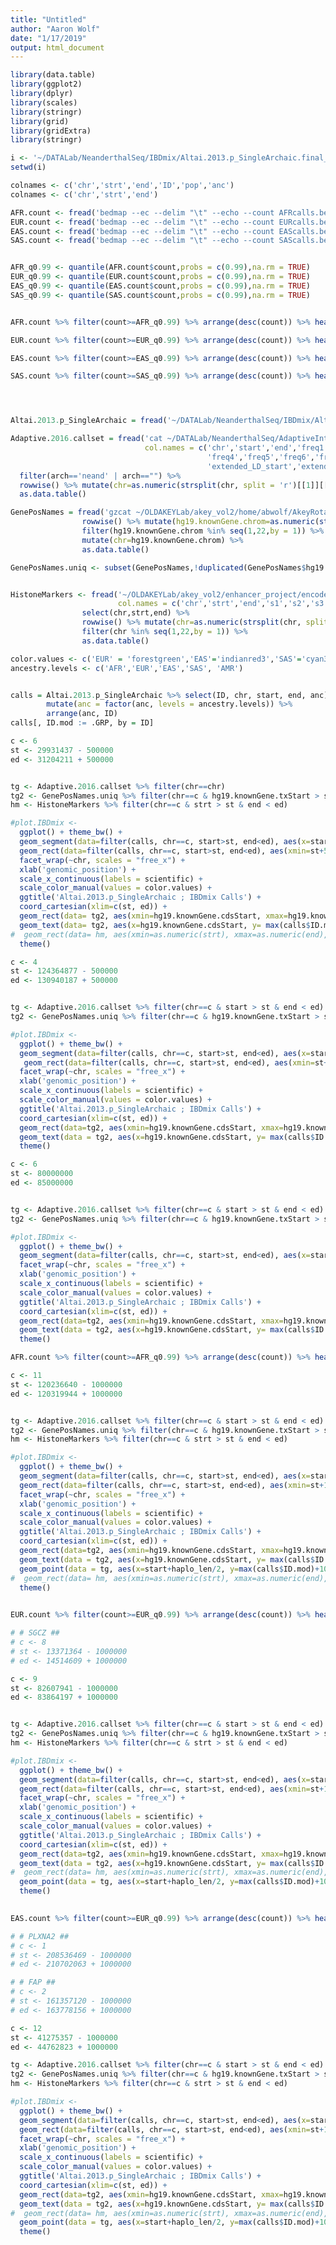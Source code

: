 ```yaml
---
title: "Untitled"
author: "Aaron Wolf"
date: "1/17/2019"
output: html_document
---
```


```r
library(data.table)
library(ggplot2)
library(dplyr)
library(scales)
library(stringr)
library(grid)
library(gridExtra)
library(stringr)
```

```r

i <- '~/DATALab/NeanderthalSeq/IBDmix/Altai.2013.p_SingleArchaic.final_callset'
setwd(i)

colnames <- c('chr','strt','end','ID','pop','anc')
colnames <- c('chr','strt','end')

AFR.count <- fread('bedmap --ec --delim "\t" --echo --count AFRcalls.bed.merged AFRcalls.bed', col.names = c(colnames,'count'))
EUR.count <- fread('bedmap --ec --delim "\t" --echo --count EURcalls.bed.merged EURcalls.bed', col.names = c(colnames,'count'))
EAS.count <- fread('bedmap --ec --delim "\t" --echo --count EAScalls.bed.merged EAScalls.bed', col.names = c(colnames,'count'))
SAS.count <- fread('bedmap --ec --delim "\t" --echo --count SAScalls.bed.merged SAScalls.bed', col.names = c(colnames,'count'))


AFR_q0.99 <- quantile(AFR.count$count,probs = c(0.99),na.rm = TRUE)
EUR_q0.99 <- quantile(EUR.count$count,probs = c(0.99),na.rm = TRUE)
EAS_q0.99 <- quantile(EAS.count$count,probs = c(0.99),na.rm = TRUE)
SAS_q0.99 <- quantile(SAS.count$count,probs = c(0.99),na.rm = TRUE)


AFR.count %>% filter(count>=AFR_q0.99) %>% arrange(desc(count)) %>% head(n=10) %>% write.table(file="AFRcalls.bed.merged.top10", quote=FALSE,row.names = FALSE, col.names = FALSE,sep = '\t')

EUR.count %>% filter(count>=EUR_q0.99) %>% arrange(desc(count)) %>% head(n=10) %>% write.table(file="EURcalls.bed.merged.top10", quote=FALSE,row.names = FALSE, col.names = FALSE,sep = '\t')

EAS.count %>% filter(count>=EAS_q0.99) %>% arrange(desc(count)) %>% head(n=10) %>% write.table(file="EAScalls.bed.merged.top10", quote=FALSE,row.names = FALSE, col.names = FALSE,sep = '\t')

SAS.count %>% filter(count>=SAS_q0.99) %>% arrange(desc(count)) %>% head(n=10) %>% write.table(file="SAScalls.bed.merged.top10", quote=FALSE,row.names = FALSE, col.names = FALSE,sep = '\t')





```


```r
Altai.2013.p_SingleArchaic = fread('~/DATALab/NeanderthalSeq/IBDmix/Altai.2013.p_SingleArchaic.final_callset/Altai2013pub.1KGP3.originalmerge.LOD4.30K.txt', header=TRUE)

Adaptive.2016.callset = fread('cat ~/DATALab/NeanderthalSeq/AdaptiveIntrogression/adaptive_introgressed_regions_*.txt | grep -v chromosome', header = FALSE,
                              col.names = c('chr','start','end','freq1', 'freq2','freq3',
                                            'freq4','freq5','freq6','freq7','tagSNPs_+_SNPsLD','haplo_len','haplo_chr',
                                            'extended_LD_start','extended_LD_end','Nearest_Genes','GWAS_SNP','eQTL','FDR','arch'), na.strings = c("NA")) %>%
  filter(arch=='neand' | arch=="") %>%
  rowwise() %>% mutate(chr=as.numeric(strsplit(chr, split = 'r')[[1]][[2]])) %>%
  as.data.table()

GenePosNames = fread('gzcat ~/OLDAKEYLab/akey_vol2/home/abwolf/AkeyRotation/NeandDepletions/RefSeqGenes.nobackup/Depletions.chrALL_FULL_RefSeqGeneIDs.gz', header=TRUE) %>%
                rowwise() %>% mutate(hg19.knownGene.chrom=as.numeric(strsplit(hg19.knownGene.chrom, split = 'r')[[1]][[2]]))  %>%
                filter(hg19.knownGene.chrom %in% seq(1,22,by = 1)) %>%
                mutate(chr=hg19.knownGene.chrom) %>%
                as.data.table()

GenePosNames.uniq <- subset(GenePosNames,!duplicated(GenePosNames$hg19.kgXref.geneSymbol))


HistoneMarkers <- fread('~/OLDAKEYLab/akey_vol2/enhancer_project/encode_ChIP/UwHistone/all.bed', header=FALSE,
                        col.names = c('chr','strt','end','s1','s2','s3','s4','s5','s6')) %>% 
                select(chr,strt,end) %>%
                rowwise() %>% mutate(chr=as.numeric(strsplit(chr, split = 'r')[[1]][[2]])) %>%
                filter(chr %in% seq(1,22,by = 1)) %>%
                as.data.table()


```

```r
color.values <- c('EUR' = 'forestgreen','EAS'='indianred3','SAS'='cyan3', 'AFR'='mediumpurple4', 'AMR'='plum')
ancestry.levels <- c('AFR','EUR','EAS','SAS', 'AMR')


calls = Altai.2013.p_SingleArchaic %>% select(ID, chr, start, end, anc) %>%
        mutate(anc = factor(anc, levels = ancestry.levels)) %>%
        arrange(anc, ID)
calls[, ID.mod := .GRP, by = ID]
```


```r
c <- 6
st <- 29931437 - 500000
ed <- 31204211 + 500000


tg <- Adaptive.2016.callset %>% filter(chr==chr)
tg2 <- GenePosNames.uniq %>% filter(chr==c & hg19.knownGene.txStart > st & hg19.knownGene.txEnd < ed)
hm <- HistoneMarkers %>% filter(chr==c & strt > st & end < ed)

#plot.IBDmix <- 
  ggplot() + theme_bw() +
  geom_segment(data=filter(calls, chr==c, start>st, end<ed), aes(x=start, xend=end, y=ID.mod, yend=ID.mod, color=as.factor(anc)), alpha=1) +
  geom_rect(data=filter(calls, chr==c, start>st, end<ed), aes(xmin=st+500000, xmax=ed-500000, ymin=-10, ymax=max(calls$ID.mod)+10), linetype="dashed", color="black", fill=NA) + 
  facet_wrap(~chr, scales = "free_x") +
  xlab('genomic_position') +
  scale_x_continuous(labels = scientific) +
  scale_color_manual(values = color.values) +
  ggtitle('Altai.2013.p_SingleArchaic ; IBDmix Calls') +
  coord_cartesian(xlim=c(st, ed)) +
  geom_rect(data= tg2, aes(xmin=hg19.knownGene.cdsStart, xmax=hg19.knownGene.cdsEnd, ymin=max(calls$ID.mod)+50, ymax=max(calls$ID.mod)+150), fill='steelblue1', alpha=1) +
  geom_text(data= tg2, aes(x=hg19.knownGene.cdsStart, y= max(calls$ID.mod)+200, label=hg19.kgXref.geneSymbol), size=3, angle=45) +
#  geom_rect(data= hm, aes(xmin=as.numeric(strt), xmax=as.numeric(end), ymin=max(calls$ID.mod)+20, ymax=max(calls$ID.mod)+45), fill='red', alpha=0.75) +
  theme()
```


```r

c <- 4
st <- 124364877 - 500000
ed <- 130940187 + 500000


tg <- Adaptive.2016.callset %>% filter(chr==c & start > st & end < ed)
tg2 <- GenePosNames.uniq %>% filter(chr==c & hg19.knownGene.txStart > st & hg19.knownGene.txEnd < ed)

#plot.IBDmix <- 
  ggplot() + theme_bw() +
  geom_segment(data=filter(calls, chr==c, start>st, end<ed), aes(x=start, xend=end, y=ID.mod, yend=ID.mod, color=as.factor(anc)), alpha=1) +
   geom_rect(data=filter(calls, chr==c, start>st, end<ed), aes(xmin=st+500000, xmax=ed-500000, ymin=-10, ymax=max(calls$ID.mod)+10), linetype="dashed", color="black", fill=NA) + 
  facet_wrap(~chr, scales = "free_x") +
  xlab('genomic_position') +
  scale_x_continuous(labels = scientific) +
  scale_color_manual(values = color.values) +
  ggtitle('Altai.2013.p_SingleArchaic ; IBDmix Calls') +
  coord_cartesian(xlim=c(st, ed)) +
  geom_rect(data=tg2, aes(xmin=hg19.knownGene.cdsStart, xmax=hg19.knownGene.cdsEnd, ymin=max(calls$ID.mod)+50, ymax=max(calls$ID.mod)+150), fill='steelblue1', alpha=1) +
  geom_text(data = tg2, aes(x=hg19.knownGene.cdsStart, y= max(calls$ID.mod)+200, label=hg19.kgXref.geneSymbol), size=3, angle=45) +
  theme()

```


```r

c <- 6
st <- 80000000
ed <- 85000000


tg <- Adaptive.2016.callset %>% filter(chr==c & start > st & end < ed)
tg2 <- GenePosNames.uniq %>% filter(chr==c & hg19.knownGene.txStart > st & hg19.knownGene.txEnd < ed)

#plot.IBDmix <- 
  ggplot() + theme_bw() +
  geom_segment(data=filter(calls, chr==c, start>st, end<ed), aes(x=start, xend=end, y=ID.mod, yend=ID.mod, color=as.factor(anc)), alpha=1) +
  facet_wrap(~chr, scales = "free_x") +
  xlab('genomic_position') +
  scale_x_continuous(labels = scientific) +
  scale_color_manual(values = color.values) +
  ggtitle('Altai.2013.p_SingleArchaic ; IBDmix Calls') +
  coord_cartesian(xlim=c(st, ed)) +
  geom_rect(data=tg2, aes(xmin=hg19.knownGene.cdsStart, xmax=hg19.knownGene.cdsEnd, ymin=max(calls$ID.mod)+50, ymax=max(calls$ID.mod)+150), fill='steelblue1', alpha=1) +
  geom_text(data = tg2, aes(x=hg19.knownGene.cdsStart, y= max(calls$ID.mod)+200, label=hg19.kgXref.geneSymbol), size=3, angle=45) +
  theme()

```

```r
AFR.count %>% filter(count>=AFR_q0.99) %>% arrange(desc(count)) %>% head(n=10) %>% arrange(chr,strt,end)

c <- 11
st <- 120236640 - 1000000
ed <- 120319944 + 1000000


tg <- Adaptive.2016.callset %>% filter(chr==c & start > st & end < ed)
tg2 <- GenePosNames.uniq %>% filter(chr==c & hg19.knownGene.txStart > st & hg19.knownGene.txEnd < ed)
hm <- HistoneMarkers %>% filter(chr==c & strt > st & end < ed)

#plot.IBDmix <- 
  ggplot() + theme_bw() +
  geom_segment(data=filter(calls, chr==c, start>st, end<ed), aes(x=start, xend=end, y=ID.mod, yend=ID.mod, color=as.factor(anc)), alpha=1) +
  geom_rect(data=filter(calls, chr==c, start>st, end<ed), aes(xmin=st+1000000, xmax=ed-1000000, ymin=-10, ymax=max(calls$ID.mod)+10), linetype="dashed", color="black", fill=NA) +
  facet_wrap(~chr, scales = "free_x") +
  xlab('genomic_position') +
  scale_x_continuous(labels = scientific) +
  scale_color_manual(values = color.values) +
  ggtitle('Altai.2013.p_SingleArchaic ; IBDmix Calls') +
  coord_cartesian(xlim=c(st, ed)) +
  geom_rect(data=tg2, aes(xmin=hg19.knownGene.cdsStart, xmax=hg19.knownGene.cdsEnd, ymin=max(calls$ID.mod)+50, ymax=max(calls$ID.mod)+150), fill='steelblue1', alpha=1) +
  geom_text(data = tg2, aes(x=hg19.knownGene.cdsStart, y= max(calls$ID.mod)+200, label=hg19.kgXref.geneSymbol), size=3, angle=45) +
  geom_point(data = tg, aes(x=start+haplo_len/2, y=max(calls$ID.mod)+100), size=3, color="orange") +
#  geom_rect(data= hm, aes(xmin=as.numeric(strt), xmax=as.numeric(end), ymin=max(calls$ID.mod)+20, ymax=max(calls$ID.mod)+45), fill='red', alpha=0.75) +
  theme()
  
```


```r
EUR.count %>% filter(count>=EUR_q0.99) %>% arrange(desc(count)) %>% head(n=10) %>% arrange(chr,strt,end)

# # SGCZ ##
# c <- 8
# st <- 13371364 - 1000000
# ed <- 14514609 + 1000000

c <- 9
st <- 82607941 - 1000000
ed <- 83864197 + 1000000


tg <- Adaptive.2016.callset %>% filter(chr==c & start > st & end < ed)
tg2 <- GenePosNames.uniq %>% filter(chr==c & hg19.knownGene.txStart > st & hg19.knownGene.txEnd < ed)
hm <- HistoneMarkers %>% filter(chr==c & strt > st & end < ed)

#plot.IBDmix <- 
  ggplot() + theme_bw() +
  geom_segment(data=filter(calls, chr==c, start>st, end<ed), aes(x=start, xend=end, y=ID.mod, yend=ID.mod, color=as.factor(anc)), alpha=1) +
  geom_rect(data=filter(calls, chr==c, start>st, end<ed), aes(xmin=st+1000000, xmax=ed-1000000, ymin=-10, ymax=max(calls$ID.mod)+10), linetype="dashed", color="black", fill=NA) +
  facet_wrap(~chr, scales = "free_x") +
  xlab('genomic_position') +
  scale_x_continuous(labels = scientific) +
  scale_color_manual(values = color.values) +
  ggtitle('Altai.2013.p_SingleArchaic ; IBDmix Calls') +
  coord_cartesian(xlim=c(st, ed)) +
  geom_rect(data=tg2, aes(xmin=hg19.knownGene.cdsStart, xmax=hg19.knownGene.cdsEnd, ymin=max(calls$ID.mod)+50, ymax=max(calls$ID.mod)+150), fill='steelblue1', alpha=1) +
  geom_text(data = tg2, aes(x=hg19.knownGene.cdsStart, y= max(calls$ID.mod)+200, label=hg19.kgXref.geneSymbol), size=3, angle=45) +
#  geom_rect(data= hm, aes(xmin=as.numeric(strt), xmax=as.numeric(end), ymin=max(calls$ID.mod)+20, ymax=max(calls$ID.mod)+45), fill='red', alpha=0.75) +
  geom_point(data = tg, aes(x=start+haplo_len/2, y=max(calls$ID.mod)+100), size=3, color="orange") +
  theme()
  
```


```r
EAS.count %>% filter(count>=EUR_q0.99) %>% arrange(desc(count)) %>% head(n=10) %>% arrange(chr,strt,end)

# # PLXNA2 ##
# c <- 1
# st <- 208536469 - 1000000
# ed <- 210702063 + 1000000

# # FAP ##
# c <- 2
# st <- 161357120 - 1000000
# ed <- 163778156 + 1000000

c <- 12
st <- 41275357 - 1000000
ed <- 44762823 + 1000000

tg <- Adaptive.2016.callset %>% filter(chr==c & start > st & end < ed)
tg2 <- GenePosNames.uniq %>% filter(chr==c & hg19.knownGene.txStart > st & hg19.knownGene.txEnd < ed)
hm <- HistoneMarkers %>% filter(chr==c & strt > st & end < ed)

#plot.IBDmix <- 
  ggplot() + theme_bw() +
  geom_segment(data=filter(calls, chr==c, start>st, end<ed), aes(x=start, xend=end, y=ID.mod, yend=ID.mod, color=as.factor(anc)), alpha=1) +
  geom_rect(data=filter(calls, chr==c, start>st, end<ed), aes(xmin=st+1000000, xmax=ed-1000000, ymin=-10, ymax=max(calls$ID.mod)+10), linetype="dashed", color="black", fill=NA) +
  facet_wrap(~chr, scales = "free_x") +
  xlab('genomic_position') +
  scale_x_continuous(labels = scientific) +
  scale_color_manual(values = color.values) +
  ggtitle('Altai.2013.p_SingleArchaic ; IBDmix Calls') +
  coord_cartesian(xlim=c(st, ed)) +
  geom_rect(data=tg2, aes(xmin=hg19.knownGene.cdsStart, xmax=hg19.knownGene.cdsEnd, ymin=max(calls$ID.mod)+50, ymax=max(calls$ID.mod)+150), fill='steelblue1', alpha=1) +
  geom_text(data = tg2, aes(x=hg19.knownGene.cdsStart, y= max(calls$ID.mod)+200, label=hg19.kgXref.geneSymbol), size=3, angle=45) +
#  geom_rect(data= hm, aes(xmin=as.numeric(strt), xmax=as.numeric(end), ymin=max(calls$ID.mod)+20, ymax=max(calls$ID.mod)+45), fill='red', alpha=0.75) +
  geom_point(data = tg, aes(x=start+haplo_len/2, y=max(calls$ID.mod)+100), size=3, color="orange") +
  theme()
  
```




